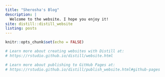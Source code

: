 ```yaml
---
title: "Sherosha's Blog"
description: |
  Welcome to the website. I hope you enjoy it!
site: distill::distill_website
listing: posts
---
```


```r
knitr::opts_chunk$set(echo = FALSE)

# Learn more about creating websites with Distill at:
# https://rstudio.github.io/distill/website.html

# Learn more about publishing to GitHub Pages at:
# https://rstudio.github.io/distill/publish_website.html#github-pages

```

